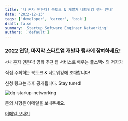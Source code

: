 ```yaml
---
title: '나 혼자 만든다! 북토크 & 개발자 네트워킹 행사 안내'
date: '2022-12-13'
tags: ['developer', 'career', 'book']
draft: false
summary: 'Startup Software Engineer Networking'
authors: ['default']
---
```


### 2022 연말, 마지막 스타트업 개발자 행사에 참여하세요!

<나 혼자 만든다! 영화 추천 웹 서비스로 배우는 풀스택> 의 저자가

직접 주최하는 북토크 & 네트워킹에 초대합니다!

신청 링크는 추후 공개됩니다. Stay tuned!

![dq-startup-networking](https://i.ibb.co/zhmtFdK/001.png)

문의 사항은 이메일을 보내주세요.

[이메일 보내기](mailto:dq.hustlecoding@gmail.com)
